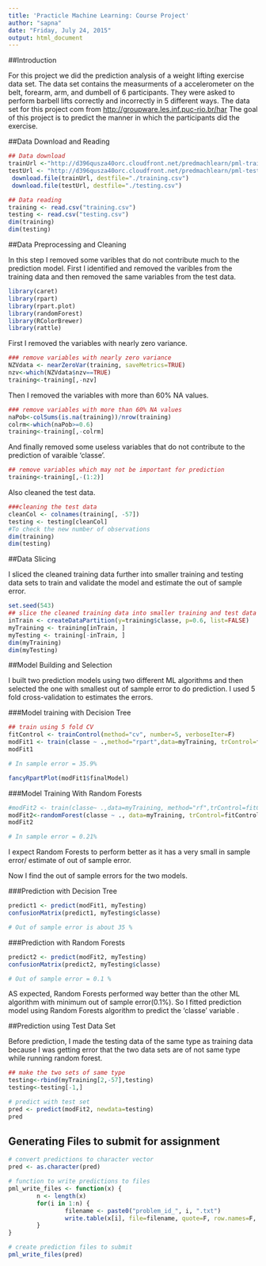```yaml
---
title: 'Practicle Machine Learning: Course Project'
author: "sapna"
date: "Friday, July 24, 2015"
output: html_document
---
```

##Introduction

For this project we did the prediction analysis of a weight lifting exercise data set. The data set contains the measurments of a accelerometer on the belt, forearm, arm, and dumbell of 6 participants. They were asked to perform barbell lifts correctly and incorrectly in 5 different ways. The data set for this project com from <http://groupware.les.inf.puc-rio.br/har>  The goal of this project is to predict the manner in which the participants did the exercise.

##Data Download and Reading

```r
## Data download
trainUrl <-"http://d396qusza40orc.cloudfront.net/predmachlearn/pml-training.csv"
testUrl <- "http://d396qusza40orc.cloudfront.net/predmachlearn/pml-testing.csv"
 download.file(trainUrl, destfile="./training.csv")
 download.file(testUrl, destfile="./testing.csv")
```

```r
## Data reading
training <- read.csv("training.csv")
testing <- read.csv("testing.csv")
dim(training)
dim(testing)
```

##Data Preprocessing and Cleaning

In this step I removed some varibles that do not contribute much to the prediction model. First I identified and removed the varibles from the training data and then removed the same variables from the test data.

```r
library(caret)
library(rpart)
library(rpart.plot)
library(randomForest)
library(RColorBrewer)
library(rattle)
```

 First I removed the variables with nearly zero variance.
 
```r
### remove variables with nearly zero variance
NZVdata <- nearZeroVar(training, saveMetrics=TRUE)
nzv<-which(NZVdata$nzv==TRUE)
training<-training[,-nzv]
```
Then I removed the variables with more than 60% NA values.

```r
### remove variables with more than 60% NA values
naPob<-colSums(is.na(training))/nrow(training)
colrm<-which(naPob>=0.6)
training<-training[,-colrm]
```
And finally removed some useless variables that do not contribute to the prediction of varaible 'classe'.

```r
## remove variables which may not be important for prediction
training<-training[,-(1:2)]
```
Also cleaned the test data.

```r
###cleaning the test data
cleanCol <- colnames(training[, -57])
testing <- testing[cleanCol]
#To check the new number of observations
dim(training)
dim(testing)
```

##Data Slicing

 I sliced the cleaned training data further into smaller training and testing data sets to train and validate the model and estimate the out of sample error.

```r
set.seed(543)
## slice the cleaned training data into smaller training and test data
inTrain <- createDataPartition(y=training$classe, p=0.6, list=FALSE)
myTraining <- training[inTrain, ]
myTesting <- training[-inTrain, ]
dim(myTraining)
dim(myTesting)
```

##Model Building and Selection

I built two prediction models using two different ML algorithms and then selected the one with smallest out of sample error to do prediction. I used 5 fold cross-validation to estimates the errors.

###Model training with Decision Tree

```r
## train using 5 fold CV
fitControl <- trainControl(method="cv", number=5, verboseIter=F)
modFit1 <- train(classe ~ .,method="rpart",data=myTraining, trControl=fitControl)
modFit1
```

```r
# In sample error = 35.9%
```

```r
fancyRpartPlot(modFit1$finalModel)
```

###Model Training With Random Forests

```r
#modFit2 <- train(classe~ .,data=myTraining, method="rf",trControl=fitControl) ## it was taking long time to run
modFit2<-randomForest(classe ~ ., data=myTraining, trControl=fitControl)
modFit2
```

```r
# In sample error = 0.21%
```

 I expect Random Forests to perform better as it has a very small in sample error/ estimate of out of sample error.
 
Now I find the out of sample errors for the  two models.

###Prediction with Decision Tree

```r
predict1 <- predict(modFit1, myTesting)
confusionMatrix(predict1, myTesting$classe)
```

```r
# Out of sample error is about 35 %
```

###Prediction with Random Forests

```r
predict2 <- predict(modFit2, myTesting)
confusionMatrix(predict2, myTesting$classe)
```

```r
# Out of sample error = 0.1 % 
```

AS expected, Random Forests performed way better than the other ML algorithm with minimum out of sample error(0.1%). So I fitted prediction model using Random Forests algorithm to predict the 'classe' variable .



##Prediction using Test Data Set

Before prediction, I made the testing data of the same type as training data because I was getting error that the two data sets are of not same type while running random forest.

```r
## make the two sets of same type
testing<-rbind(myTraining[2,-57],testing)
testing<-testing[-1,]
```


```r
# predict with test set
pred <- predict(modFit2, newdata=testing)
pred
```
## Generating Files to submit for assignment

```r
# convert predictions to character vector
pred <- as.character(pred)

# function to write predictions to files
pml_write_files <- function(x) {
        n <- length(x)
        for(i in 1:n) {
                filename <- paste0("problem_id_", i, ".txt")
                write.table(x[i], file=filename, quote=F, row.names=F, col.names=F)
        }
}

# create prediction files to submit
pml_write_files(pred)
```

